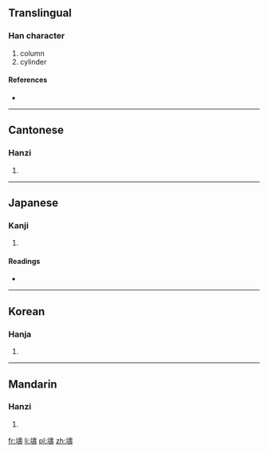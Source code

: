 ==Translingual==

===Han character===
{{Han char|rn=32|rad=土|as=14|sn=17|four=4414<sub>1</sub>|canj=土土弓戈 (GGNI)}}

# column
# cylinder

====References====
* {{Han ref|kx=0241.110|dkj=05558|dj=0481.010|hdz=10494.130|uh=58D4|ud=22740|bh=ECCB|bd=60619}}

----

==Cantonese==

===Hanzi===
{{yue-hanzi|jyut=|y=dou2}}

# {{defn|lang=yue|sort=土14}}

----

==Japanese==

===Kanji===
{{ja-kanji|grade=|rs=土14}}

# {{defn|lang=ja|sort=土14}}

====Readings====
* {{ja-readings|on=[[たう]] (tau)|kun=[[とりで]] (toride), [[つか]] (tsuka), [[おか]] (oka), [[つつみ]] (tsutsumi)}}

----

==Korean==

===Hanja===
{{ko-hanja|hangeul=도|rv=do|mr=to}}

# {{defn|lang=ko|sort=土14}}

----

==Mandarin==

===Hanzi===
{{cmn-hanzi|pin=[[dǎo]] ([[dao3]]))|wg=tao<sup>3</sup>}}

# {{defn|lang=cmn|sort=土14}}

[[fr:壔]]
[[li:壔]]
[[pl:壔]]
[[zh:壔]]
